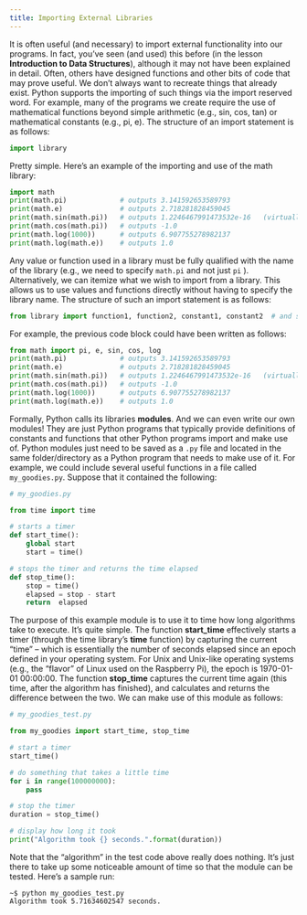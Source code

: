 ```yaml
---
title: Importing External Libraries
---
```



It is often useful (and necessary) to import external functionality into our programs.  In fact, you've seen (and used) this before (in the lesson  **Introduction to Data Structures**), although it may not have been explained in detail.  Often, others have designed functions and other bits of code that may prove useful. We don't always want to recreate things that already exist.  Python supports the importing of such things via the  import  reserved word.  For example, many of the programs we create require the use of mathematical functions beyond simple arithmetic (e.g., sin, cos, tan) or mathematical constants (e.g., pi, e).  The structure of an import statement is as follows:   

```Python
import library
```

Pretty simple.  Here's an example of the importing and use of the math library:   

```Python
import math   
print(math.pi)             # outputs 3.141592653589793   
print(math.e)              # outputs 2.718281828459045   
print(math.sin(math.pi))   # outputs 1.2246467991473532e-16   (virtually 0)
print(math.cos(math.pi))   # outputs -1.0   
print(math.log(1000))      # outputs 6.907755278982137   
print(math.log(math.e))    # outputs 1.0 
```

Any value or function used in a library must be fully qualified with the name of the library (e.g., we need to specify `math.pi` and not just  `pi` ).  Alternatively, we can itemize what we wish to import from a library. This allows us to use values and functions directly without having to specify the library name. The structure of such an import statement is as follows:   

```Python
from library import function1, function2, constant1, constant2  # and so on
```

For example, the previous code block could have been written as follows:

```Python
from math import pi, e, sin, cos, log
print(math.pi)             # outputs 3.141592653589793   
print(math.e)              # outputs 2.718281828459045   
print(math.sin(math.pi))   # outputs 1.2246467991473532e-16   (virtually 0)
print(math.cos(math.pi))   # outputs -1.0   
print(math.log(1000))      # outputs 6.907755278982137   
print(math.log(math.e))    # outputs 1.0    
```
  
Formally, Python calls its libraries **modules**. And we can even write our own modules! They are just Python programs that typically provide definitions of constants and functions that other Python programs import and make use of.  Python modules just need to be saved as a `.py` file and located in the same folder/directory as a Python program that needs to make use of it.  For example, we could include several useful functions in a file called `my_goodies.py`. Suppose that it contained the following:   

```Python
# my_goodies.py

from time import time   

# starts a timer   
def start_time():   
    global start   
    start = time()   

# stops the timer and returns the time elapsed   
def stop_time():   
    stop = time()   
    elapsed = stop - start   
    return  elapsed   
```


The purpose of this example module is to use it to time how long algorithms take to execute. It's quite simple.  The function  **start_time** effectively starts a timer (through the time library's **time** function) by capturing the current “time” – which is essentially the number of seconds elapsed since an epoch defined in your operating system.  For Unix and Unix-like operating systems (e.g., the “flavor” of Linux used on the Raspberry Pi), the epoch is 1970-01-01 00:00:00. The function **stop_time** captures the current time again (this time, after the algorithm has finished), and calculates and returns the difference between the two. We can make use of this module as follows: 

```Python
# my_goodies_test.py

from my_goodies import start_time, stop_time   

# start a timer   
start_time()   

# do something that takes a little time   
for i in range(100000000):   
    pass   

# stop the timer   
duration = stop_time()  

# display how long it took   
print("Algorithm took {} seconds.".format(duration))   
```
Note that the “algorithm” in the test code above really does nothing.  It's just there to take up some noticeable amount of time so that the module can be tested.  Here's a sample run:   

```
~$ python my_goodies_test.py    
Algorithm took 5.71634602547 seconds.   
```
